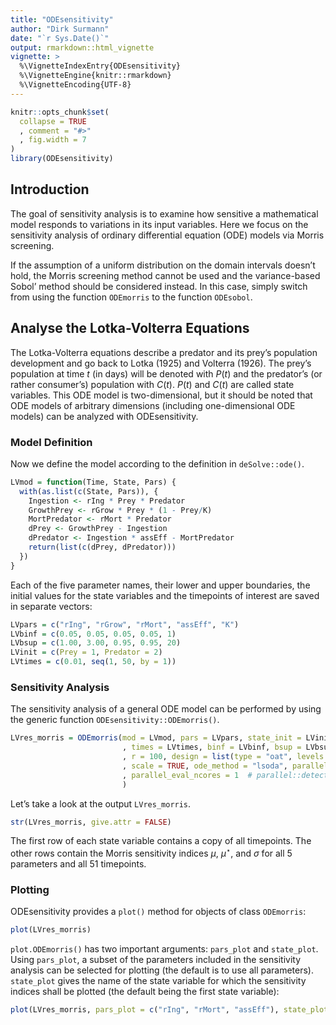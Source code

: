 ```yaml
---
title: "ODEsensitivity"
author: "Dirk Surmann"
date: "`r Sys.Date()`"
output: rmarkdown::html_vignette
vignette: >
  %\VignetteIndexEntry{ODEsensitivity}
  %\VignetteEngine{knitr::rmarkdown}
  %\VignetteEncoding{UTF-8}
---
```


```r
knitr::opts_chunk$set(
  collapse = TRUE
  , comment = "#>"
  , fig.width = 7
)
library(ODEsensitivity)
```

## Introduction
The goal of sensitivity analysis is to examine how sensitive a mathematical model responds to variations in its input variables.
Here we focus on the sensitivity analysis of ordinary differential equation (ODE) models via Morris screening.

If the assumption of a uniform distribution on the domain intervals doesn't hold, the Morris screening method cannot be used and the variance-based Sobol' method should be considered instead.
In this case, simply switch from using the function `ODEmorris` to the function `ODEsobol`.

## Analyse the Lotka-Volterra Equations
The Lotka-Volterra equations describe a predator and its prey's population development and go back to Lotka (1925) and Volterra (1926).
The prey's population at time $t$ (in days) will be denoted with $P(t)$ and the predator's (or rather consumer's) population with $C(t)$.
$P(t)$ and $C(t)$ are called state variables.
This ODE model is two-dimensional, but it should be noted that ODE models of arbitrary dimensions (including one-dimensional ODE models) can be analyzed with ODEsensitivity.

### Model Definition
Now we define the model according to the definition in `deSolve::ode()`.
```r
LVmod = function(Time, State, Pars) {
  with(as.list(c(State, Pars)), {
    Ingestion <- rIng * Prey * Predator
    GrowthPrey <- rGrow * Prey * (1 - Prey/K)
    MortPredator <- rMort * Predator
    dPrey <- GrowthPrey - Ingestion
    dPredator <- Ingestion * assEff - MortPredator
    return(list(c(dPrey, dPredator)))
  })
}
```
Each of the five parameter names, their lower and upper boundaries, the initial values for the state variables
and the timepoints of interest are saved in separate vectors:
```r
LVpars = c("rIng", "rGrow", "rMort", "assEff", "K")
LVbinf = c(0.05, 0.05, 0.05, 0.05, 1)
LVbsup = c(1.00, 3.00, 0.95, 0.95, 20)
LVinit = c(Prey = 1, Predator = 2)
LVtimes = c(0.01, seq(1, 50, by = 1))
```

### Sensitivity Analysis
The sensitivity analysis of a general ODE model can be performed by using the generic function `ODEsensitivity::ODEmorris()`.
```r
LVres_morris = ODEmorris(mod = LVmod, pars = LVpars, state_init = LVinit
                         , times = LVtimes, binf = LVbinf, bsup = LVbsup
                         , r = 100, design = list(type = "oat", levels = 10, grid.jump = 1)
                         , scale = TRUE, ode_method = "lsoda", parallel_eval = TRUE
                         , parallel_eval_ncores = 1  # parallel::detectCores()
                         )
```
Let's take a look at the output `LVres_morris`.
```r
str(LVres_morris, give.attr = FALSE)
```
The first row of each state variable contains a copy of all timepoints.
The other rows contain the Morris sensitivity indices $\mu$, $\mu^\star$, and $\sigma$ for all 5 parameters and all 51 timepoints.

### Plotting
ODEsensitivity provides a `plot()` method for objects of class `ODEmorris`:
```r
plot(LVres_morris)
```
`plot.ODEmorris()` has two important arguments: `pars_plot` and `state_plot`.
Using `pars_plot`, a subset of the parameters included in the sensitivity analysis can be selected for plotting (the default is to use all parameters).
`state_plot` gives the name of the state variable for which the sensitivity indices shall be plotted (the default being the first state variable):
```r
plot(LVres_morris, pars_plot = c("rIng", "rMort", "assEff"), state_plot = "Predator")
```

